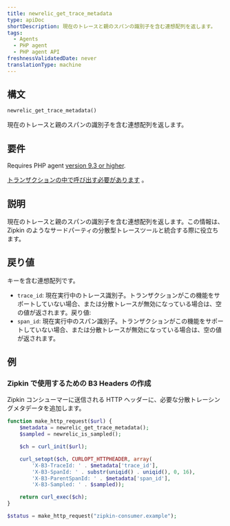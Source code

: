 ```yaml
---
title: newrelic_get_trace_metadata
type: apiDoc
shortDescription: 現在のトレースと親のスパンの識別子を含む連想配列を返します。
tags:
  - Agents
  - PHP agent
  - PHP agent API
freshnessValidatedDate: never
translationType: machine
---
```


## 構文

```php
newrelic_get_trace_metadata()
```

現在のトレースと親のスパンの識別子を含む連想配列を返します。

## 要件

Requires PHP agent [version 9.3 or higher](/docs/release-notes/agent-release-notes/php-release-notes).

[トランザクションの中で呼び出す必要があります](/docs/accounts-partnerships/education/getting-started-new-relic/glossary#transaction) 。

## 説明

現在のトレースと親のスパンの識別子を含む連想配列を返します。この情報は、Zipkin のようなサードパーティの分散型トレースツールと統合する際に役立ちます。

## 戻り値

キーを含む連想配列です。

* `trace_id`: 現在実行中のトレース識別子。トランザクションがこの機能をサポートしていない場合、または分散トレースが無効になっている場合は、空の値が返されます。戻り値:
* `span_id`: 現在実行中のスパン識別子。トランザクションがこの機能をサポートしていない場合、または分散トレースが無効になっている場合は、空の値が返されます。

## 例

### Zipkin で使用するための B3 Headers の作成

Zipkin コンシューマーに送信される HTTP ヘッダーに、必要な分散トレーシングメタデータを追加します。

```php
function make_http_request($url) {
    $metadata = newrelic_get_trace_metadata();
    $sampled = newrelic_is_sampled();

    $ch = curl_init($url);

    curl_setopt($ch, CURLOPT_HTTPHEADER, array(
        'X-B3-TraceId: ' . $metadata['trace_id'],
        'X-B3-SpanId: ' . substr(uniqid() . uniqid(), 0, 16),
        'X-B3-ParentSpanId: ' . $metadata['span_id'],
        'X-B3-Sampled: ' . $sampled));

    return curl_exec($ch);
}

$status = make_http_request("zipkin-consumer.example");
```
